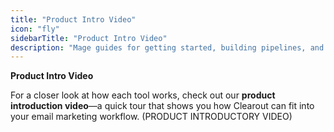 ```yaml
---
title: "Product Intro Video"
icon: "fly"
sidebarTitle: "Product Intro Video"
description: "Mage guides for getting started, building pipelines, and more."
---
```


<style>@import '../styles/custom.css';</style>

<b>Product Intro Video</b>

For a closer look at how each tool works, check out our <b class="highlight-color">product introduction video</b>—a quick tour that shows you how Clearout can fit into your email marketing workflow.
(PRODUCT INTRODUCTORY VIDEO)
